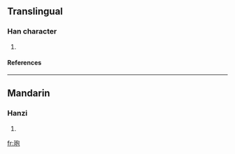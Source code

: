 ==Translingual==
===Han character===
{{Han char|rn=96|rad=玉|as=05|sn=9|four=1711<sub>2</sub>|canj=一土心口山 (MGPRU)}}
# {{defn|Han|sort=玉05}}
====References====
{{Han ref|kx=0729.010|dkj=20896|dj=1140.260|hdz=21108.080|uh=73B8|ud=29624|bh=CFD5|bd=53205}}

----
==Mandarin==
===Hanzi===
{{cmn-hanzi|pin=[[cī]] (ci1), [[fú]] (fu2)|wg=tz'u<sup>1</sup>, fu<sup>2</sup>}}
# {{defn|Mandarin}}

[[fr:玸]]